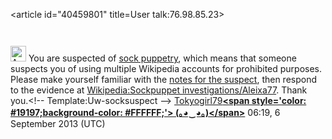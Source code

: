 <article id="40459801" title=User talk:76.98.85.23>
	<talkpage id="40459801" title="User talk:76.98.85.23">

[[File:Ambox warning pn.svg|25px|alt=|link=]] You are suspected of [[Wikipedia:Sock puppetry|sock puppetry]], which means that someone suspects you of using multiple Wikipedia accounts for prohibited purposes. Please make yourself familiar with the [[Wikipedia:Sockpuppet investigations/SPI/Guidance#Defending yourself against claims|notes for the suspect]], then respond to the evidence at [[Wikipedia:Sockpuppet investigations/Aleixa77]]. Thank you.&lt;!-- Template:Uw-socksuspect --&gt; [[User:Tokyogirl79|Tokyogirl79]][[user talk:Tokyogirl79|'''&lt;span style='color: #19197;background-color: #FFFFFF;'&gt;  (｡◕‿◕｡)&lt;/span&gt;''']]  06:19, 6 September 2013 (UTC)
	</talkpage>
</article>